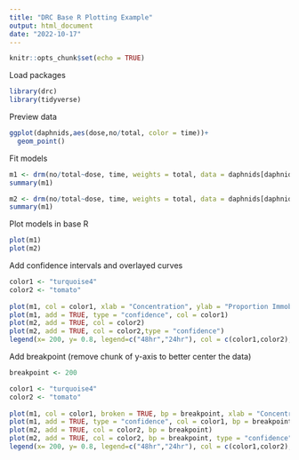 ---
title: "DRC Base R Plotting Example"
output: html_document
date: "2022-10-17"
---

```{r setup, include=FALSE}
knitr::opts_chunk$set(echo = TRUE)
```

Load packages
```{r}
library(drc)
library(tidyverse)
```


Preview data
```{r}
ggplot(daphnids,aes(dose,no/total, color = time))+
  geom_point()
```
Fit models
```{r}
m1 <- drm(no/total~dose, time, weights = total, data = daphnids[daphnids$time == "48h",], fct = LL.2(), type = "binomial")
summary(m1)

m2 <- drm(no/total~dose, time, weights = total, data = daphnids[daphnids$time == "24h",], fct = LL.2(), type = "binomial")
summary(m1)
```
Plot models in base R
```{r}
plot(m1)
plot(m2)
```
Add confidence intervals and overlayed curves
```{r}
color1 <- "turquoise4"
color2 <- "tomato"
  
plot(m1, col = color1, xlab = "Concentration", ylab = "Proportion Immobile", main = "Base R Plot Example with Daphnid Data")
plot(m1, add = TRUE, type = "confidence", col = color1)
plot(m2, add = TRUE, col = color2)
plot(m2, add = TRUE, col = color2,type = "confidence")
legend(x= 200, y= 0.8, legend=c("48hr","24hr"), col = c(color1,color2), lty = 1, lwd = 2)
```
Add breakpoint (remove chunk of y-axis to better center the data)
```{r}
breakpoint <- 200

color1 <- "turquoise4"
color2 <- "tomato"
  
plot(m1, col = color1, broken = TRUE, bp = breakpoint, xlab = "Concentration", ylab = "Proportion Immobile", main = "Base R Plot Example with Daphnid Data")
plot(m1, add = TRUE, type = "confidence", col = color1, bp = breakpoint)
plot(m2, add = TRUE, col = color2, bp = breakpoint)
plot(m2, add = TRUE, col = color2, bp = breakpoint, type = "confidence")
legend(x= 200, y= 0.8, legend=c("48hr","24hr"), col = c(color1,color2), lty = 1, lwd = 2)
```



